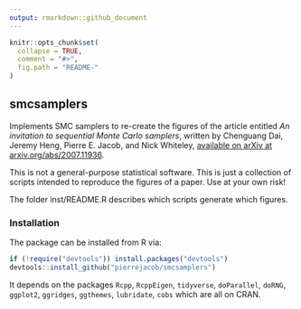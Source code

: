 ```yaml
---
output: rmarkdown::github_document
---
```


```r
knitr::opts_chunk$set(
  collapse = TRUE,
  comment = "#>",
  fig.path = "README-"
)
```

## smcsamplers

Implements SMC samplers to re-create the figures of the article entitled *An invitation to sequential Monte Carlo samplers*, written by Chenguang Dai, Jeremy Heng, Pierre E. Jacob, and Nick Whiteley, [available on arXiv at arxiv.org/abs/2007.11936](https://arxiv.org/abs/2007.11936).

This is not a general-purpose statistical software. This is just a collection of scripts intended to reproduce the figures of a paper. Use at your own risk!

The folder inst/README.R describes which scripts generate which figures.

### Installation

The package can be installed from R via:

```r
if (!require("devtools")) install.packages("devtools")
devtools::install_github("pierrejacob/smcsamplers")
```

It depends on the packages `Rcpp`, `RcppEigen`, `tidyverse`, `doParallel`, `doRNG`, `ggplot2`, `ggridges`, `ggthemes`, `lubridate`, `cobs`
which are all on CRAN.
